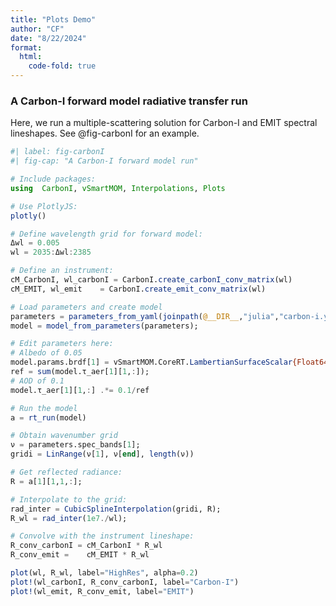 ```yaml
---
title: "Plots Demo"
author: "CF"
date: "8/22/2024"
format:
  html:
    code-fold: true
---
```


### A Carbon-I forward model radiative transfer run

Here, we run a multiple-scattering solution for Carbon-I and EMIT spectral lineshapes. See @fig-carbonI for an example.

```julia
#| label: fig-carbonI
#| fig-cap: "A Carbon-I forward model run"

# Include packages:
using  CarbonI, vSmartMOM, Interpolations, Plots

# Use PlotlyJS:
plotly()

# Define wavelength grid for forward model:
Δwl = 0.005
wl = 2035:Δwl:2385

# Define an instrument:
cM_CarbonI, wl_carbonI = CarbonI.create_carbonI_conv_matrix(wl)
cM_EMIT, wl_emit    = CarbonI.create_emit_conv_matrix(wl)

# Load parameters and create model
parameters = parameters_from_yaml(joinpath(@__DIR__,"julia","carbon-i.yaml"))
model = model_from_parameters(parameters);

# Edit parameters here:
# Albedo of 0.05
model.params.brdf[1] = vSmartMOM.CoreRT.LambertianSurfaceScalar{Float64}(0.05)
ref = sum(model.τ_aer[1][1,:]);
# AOD of 0.1
model.τ_aer[1][1,:] .*= 0.1/ref

# Run the model
a = rt_run(model)

# Obtain wavenumber grid
ν = parameters.spec_bands[1];
gridi = LinRange(ν[1], ν[end], length(ν))

# Get reflected radiance:
R = a[1][1,1,:];

# Interpolate to the grid:
rad_inter = CubicSplineInterpolation(gridi, R);
R_wl = rad_inter(1e7./wl);

# Convolve with the instrument lineshape:
R_conv_carbonI = cM_CarbonI * R_wl
R_conv_emit =    cM_EMIT * R_wl

plot(wl, R_wl, label="HighRes", alpha=0.2)
plot!(wl_carbonI, R_conv_carbonI, label="Carbon-I")
plot!(wl_emit, R_conv_emit, label="EMIT")
```